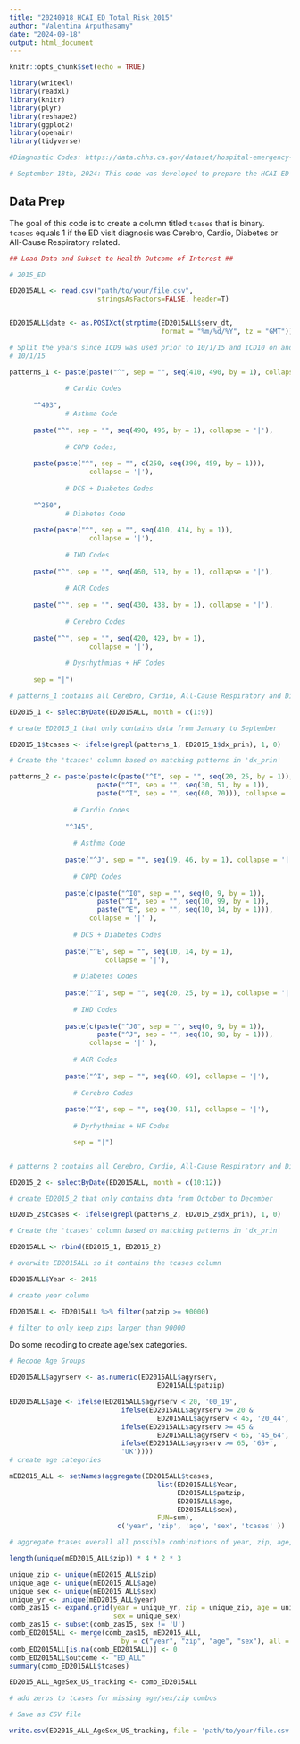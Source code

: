 ---
title: "20240918_HCAI_ED_Total_Risk_2015"
author: "Valentina Arputhasamy"
date: "2024-09-18"
output: html_document
---

```{r setup, include=FALSE}
knitr::opts_chunk$set(echo = TRUE)

library(writexl)
library(readxl)
library(knitr)
library(plyr)
library(reshape2)
library(ggplot2)
library(openair)
library(tidyverse)

#Diagnostic Codes: https://data.chhs.ca.gov/dataset/hospital-emergency-department-diagnosis-procedure-and-external-cause-codes

# September 18th, 2024: This code was developed to prepare the HCAI ED data for total risk analysis. We will stratify by age (0-19; 20 - 44; 45 - 64; 65+) and sex (M, F) and  sum total ED visits that were All-Cause Respiratory, Cardio, Cerebro, or Diabetes related by zip. ED visits in the ED file are treat and release only and do not include the ED visits that get hospitalized. In order to include the ED to hospitalized patients, we will need to extract PDD patients using the "srcroute_ns" variable which we don't have. Therefore, this version of the code DOES NOT include PDD records. We also do not have all variables to clean the data 
```

## Data Prep 

The goal of this code is to create a column titled `tcases` that is binary. `tcases` equals 1 if the ED visit diagnosis was Cerebro, Cardio, Diabetes or All-Cause Respiratory related.

```{r setup, include=FALSE}

## Load Data and Subset to Health Outcome of Interest ##

# 2015_ED

ED2015ALL <- read.csv("path/to/your/file.csv", 
                      stringsAsFactors=FALSE, header=T) 


ED2015ALL$date <- as.POSIXct(strptime(ED2015ALL$serv_dt, 
                                      format = "%m/%d/%Y", tz = "GMT"))  

# Split the years since ICD9 was used prior to 10/1/15 and ICD10 on and after 
# 10/1/15

patterns_1 <- paste(paste("^", sep = "", seq(410, 490, by = 1), collapse = '|'),
              
              # Cardio Codes
              
      "^493", 
              # Asthma Code
      
      paste("^", sep = "", seq(490, 496, by = 1), collapse = '|'),
              
              # COPD Codes,
      
      paste(paste("^", sep = "", c(250, seq(390, 459, by = 1))),
                    collapse = '|'),
      
              # DCS + Diabetes Codes
      
      "^250",
              # Diabetes Code
      
      paste(paste("^", sep = "", seq(410, 414, by = 1)),
                    collapse = '|'),
      
              # IHD Codes
      
      paste("^", sep = "", seq(460, 519, by = 1), collapse = '|'),
      
              # ACR Codes
      
      paste("^", sep = "", seq(430, 438, by = 1), collapse = '|'),
      
              # Cerebro Codes
      
      paste("^", sep = "", seq(420, 429, by = 1),
                    collapse = '|'),
      
              # Dysrhythmias + HF Codes
      
      sep = "|")

# patterns_1 contains all Cerebro, Cardio, All-Cause Respiratory and Diabetes codes from ICD-9

ED2015_1 <- selectByDate(ED2015ALL, month = c(1:9))

# create ED2015_1 that only contains data from January to September

ED2015_1$tcases <- ifelse(grepl(patterns_1, ED2015_1$dx_prin), 1, 0)

# Create the 'tcases' column based on matching patterns in 'dx_prin'

patterns_2 <- paste(paste(c(paste("^I", sep = "", seq(20, 25, by = 1)), 
                      paste("^I", sep = "", seq(30, 51, by = 1)), 
                      paste("^I", sep = "", seq(60, 70))), collapse = '|'), 
                
                # Cardio Codes
                
              "^J45",
              
                # Asthma Code
              
              paste("^J", sep = "", seq(19, 46, by = 1), collapse = '|'),
              
                # COPD Codes
              
              paste(c(paste("^I0", sep = "", seq(0, 9, by = 1)), 
                      paste("^I", sep = "", seq(10, 99, by = 1)), 
                      paste("^E", sep = "", seq(10, 14, by = 1))), 
                    collapse = '|' ),
              
                # DCS + Diabetes Codes
              
              paste("^E", sep = "", seq(10, 14, by = 1), 
                        collapse = '|'),
              
                # Diabetes Codes
              
              paste("^I", sep = "", seq(20, 25, by = 1), collapse = '|'),
              
                # IHD Codes
              
              paste(c(paste("^J0", sep = "", seq(0, 9, by = 1)), 
                      paste("^J", sep = "", seq(10, 98, by = 1))), 
                    collapse = '|' ),
              
                # ACR Codes
              
              paste("^I", sep = "", seq(60, 69), collapse = '|'),
              
                # Cerebro Codes
              
              paste("^I", sep = "", seq(30, 51), collapse = '|'),
              
                # Dyrhythmias + HF Codes

                sep = "|")


# patterns_2 contains all Cerebro, Cardio, All-Cause Respiratory and Diabetes codes from ICD-10

ED2015_2 <- selectByDate(ED2015ALL, month = c(10:12))

# create ED2015_2 that only contains data from October to December

ED2015_2$tcases <- ifelse(grepl(patterns_2, ED2015_2$dx_prin), 1, 0)

# Create the 'tcases' column based on matching patterns in 'dx_prin'

ED2015ALL <- rbind(ED2015_1, ED2015_2) 

# overwite ED2015ALL so it contains the tcases column

ED2015ALL$Year <- 2015

# create year column

ED2015ALL <- ED2015ALL %>% filter(patzip >= 90000)

# filter to only keep zips larger than 90000

```


Do some recoding to create age/sex categories.

```{r}
# Recode Age Groups

ED2015ALL$agyrserv <- as.numeric(ED2015ALL$agyrserv, 
                                     ED2015ALL$patzip)

ED2015ALL$age <- ifelse(ED2015ALL$agyrserv < 20, '00_19',
                            ifelse(ED2015ALL$agyrserv >= 20 & 
                                     ED2015ALL$agyrserv < 45, '20_44',
                            ifelse(ED2015ALL$agyrserv >= 45 & 
                                     ED2015ALL$agyrserv < 65, '45_64',
                            ifelse(ED2015ALL$agyrserv >= 65, '65+',
                            'UK'))))
# create age categories

mED2015_ALL <- setNames(aggregate(ED2015ALL$tcases, 
                                     list(ED2015ALL$Year, 
                                          ED2015ALL$patzip, 
                                          ED2015ALL$age, 
                                          ED2015ALL$sex), 
                                     FUN=sum), 
                           c('year', 'zip', 'age', 'sex', 'tcases' ))

# aggregate tcases overall all possible combinations of year, zip, age, and sex

length(unique(mED2015_ALL$zip)) * 4 * 2 * 3

unique_zip <- unique(mED2015_ALL$zip)
unique_age <- unique(mED2015_ALL$age)
unique_sex <- unique(mED2015_ALL$sex)
unique_yr <- unique(mED2015_ALL$year)
comb_zas15 <- expand.grid(year = unique_yr, zip = unique_zip, age = unique_age,
                          sex = unique_sex)
comb_zas15 <- subset(comb_zas15, sex != 'U')
comb_ED2015ALL <- merge(comb_zas15, mED2015_ALL,
                            by = c("year", "zip", "age", "sex"), all = TRUE)
comb_ED2015ALL[is.na(comb_ED2015ALL)] <- 0
comb_ED2015ALL$outcome <- "ED_ALL"
summary(comb_ED2015ALL$tcases)

ED2015_ALL_AgeSex_US_tracking <- comb_ED2015ALL

# add zeros to tcases for missing age/sex/zip combos

# Save as CSV file

write.csv(ED2015_ALL_AgeSex_US_tracking, file = 'path/to/your/file.csv')
```












